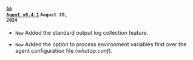 #### <code class='changelog-service'><a href="https://docs.whatap.io/release-notes/golang/golang-v0_4_1">Go Agent v0.4.1</a></code> <code class='changelog-date'>August 28, 2024</code>

- <code class="New" type="1">New</code> Added the standard output log collection feature.

- <code class="New" type="1">New</code> Added the option to process environment variables first over the agent configuration file (<em>whatap.conf</em>).
